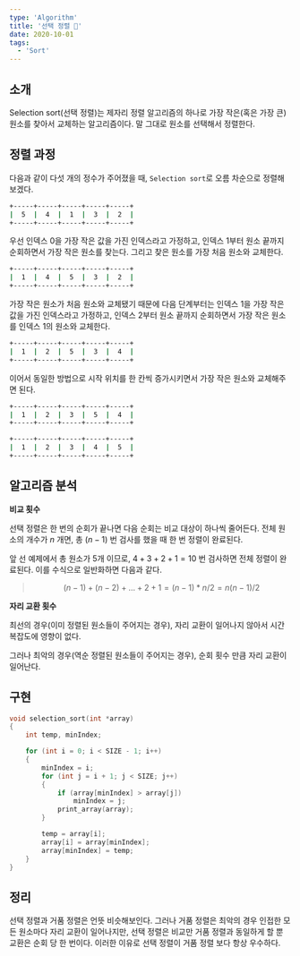 ```yaml
---
type: 'Algorithm'
title: '선택 정렬 🧺'
date: 2020-10-01
tags:
  - 'Sort'
---
```


## 소개

Selection sort(선택 정렬)는 제자리 정렬 알고리즘의 하나로 가장 작은(혹은 가장 큰) 원소를 찾아서 교체하는 알고리즘이다. 말 그대로 원소를 선택해서 정렬한다.

## 정렬 과정

다음과 같이 다섯 개의 정수가 주어졌을 때, `Selection sort`로 오름 차순으로 정렬해보겠다.

```sh
+-----+-----+-----+-----+-----+
|  5  |  4  |  1  |  3  |  2  |
+-----+-----+-----+-----+-----+
```

우선 인덱스 0을 가장 작은 값을 가진 인덱스라고 가정하고, 인덱스 1부터 원소 끝까지 순회하면서 가장 작은 원소를 찾는다. 그리고 찾은 원소를 가장 처음 원소와 교체한다.

```sh
+-----+-----+-----+-----+-----+
|  1  |  4  |  5  |  3  |  2  |
+-----+-----+-----+-----+-----+
```

가장 작은 원소가 처음 원소와 교체됐기 때문에 다음 단계부터는 인덱스 1을 가장 작은 값을 가진 인덱스라고 가정하고, 인덱스 2부터 원소 끝까지 순회하면서 가장 작은 원소를 인덱스 1의 원소와 교체한다.

```sh
+-----+-----+-----+-----+-----+
|  1  |  2  |  5  |  3  |  4  |
+-----+-----+-----+-----+-----+
```

이어서 동일한 방법으로 시작 위치를 한 칸씩 증가시키면서 가장 작은 원소와 교체해주면 된다.

```sh
+-----+-----+-----+-----+-----+
|  1  |  2  |  3  |  5  |  4  |
+-----+-----+-----+-----+-----+
```

```sh
+-----+-----+-----+-----+-----+
|  1  |  2  |  3  |  4  |  5  |
+-----+-----+-----+-----+-----+
```

## 알고리즘 분석

**비교 횟수**

선택 정렬은 한 번의 순회가 끝나면 다음 순회는 비교 대상이 하나씩 줄어든다. 전체 원소의 개수가 $n$ 개면, 총 $(n - 1)$ 번 검사를 했을 때 한 번 정렬이 완료된다.

앞 선 예제에서 총 원소가 5개 이므로, $4 + 3 + 2 + 1 = 10$ 번 검사하면 전체 정렬이 완료된다. 이를 수식으로 일반화하면 다음과 같다.

> $$
> (n - 1) + (n - 2) + ... + 2 + 1 = (n - 1) * n / 2 = n(n - 1) / 2
> $$

**자리 교환 횟수**

최선의 경우(이미 정렬된 원소들이 주어지는 경우), 자리 교환이 일어나지 않아서 시간 복잡도에 영향이 없다.

그러나 최악의 경우(역순 정렬된 원소들이 주어지는 경우), 순회 횟수 만큼 자리 교환이 일어난다.

## 구현

```c
void selection_sort(int *array)
{
	int temp, minIndex;

	for (int i = 0; i < SIZE - 1; i++)
	{
		minIndex = i;
		for (int j = i + 1; j < SIZE; j++)
		{
			if (array[minIndex] > array[j])
				minIndex = j;
			print_array(array);
		}

		temp = array[i];
		array[i] = array[minIndex];
		array[minIndex] = temp;
	}
}
```

## 정리

선택 정렬과 거품 정렬은 언뜻 비슷해보인다. 그러나 거품 정렬은 최악의 경우 인접한 모든 원소마다 자리 교환이 일어나지만, 선택 정렬은 비교만 거품 정렬과 동일하게 할 뿐 교환은 순회 당 한 번이다. 이러한 이유로 선택 정렬이 거품 정렬 보다 항상 우수하다.
